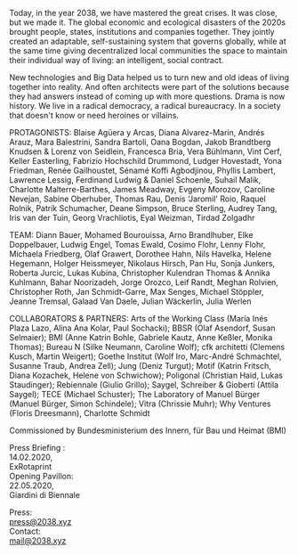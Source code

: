 <MainVideo vimeoId="370256053"/>

<p>
Today, in the year 2038, we have mastered the great crises. It was close, but we made it. The global economic and ecological disasters of the 2020s brought people, states, institutions and companies together. They jointly created an adaptable, self-sustaining system that governs globally, while at the same time giving decentralized local communities the space to maintain their individual way of living: an intelligent, social contract.
</p>

<p>
New technologies and Big Data helped us to turn new and old ideas of living together into reality. And often architects were part of the solutions because they had answers instead of coming up with more questions. Drama is now history. We live in a radical democracy, a radical bureaucracy. In a society that doesn't know or need heroines or villains.
</p>
<Spacer onlySmall />

<Countdown dateUTC="2020-05-23-23-00">
  <iCal />
  <Spacer onlySmall />
</Countdown>  
<Accordion head="WITH">
  <Document>
    <Spacer />
    <p>
      PROTAGONISTS: Blaise Agüera y Arcas, Diana Alvarez-Marin, Andrés Arauz, Mara Balestrini, Sandra Bartoli, Oana Bogdan, Jakob Brandtberg Knudsen & Lorenz von Seidlein, Francesca Bria, Vera Bühlmann, Vint Cerf, Keller Easterling, Fabrizio Hochschild Drummond, Ludger Hovestadt, Yona Friedman, Renée Gailhoustet, Sénamé Koffi Agbodjinou, Phyllis Lambert, Lawrence Lessig, Ferdinand Ludwig & Daniel Schoenle, Suhail Malik, Charlotte Malterre-Barthes, James Meadway, Evgeny Morozov, Caroline Nevejan, Sabine Oberhuber, Thomas Rau, Denis ‘Jaromil' Roio, Raquel Rolnik, Patrik Schumacher, Deane Simpson, Bruce Sterling, Audrey Tang, Iris van der Tuin, Georg Vrachliotis, Eyal Weizman, Tirdad Zolgadhr
    </p>
    <p>
      TEAM: Diann Bauer, Mohamed Bourouissa, Arno Brandlhuber, Elke Doppelbauer, Ludwig Engel, Tomas Ewald, Cosimo Flohr, Lenny Flohr, Michaela Friedberg, Olaf Grawert, Dorothee Hahn, Nils Havelka, Helene Hegemann, Holger Heissmeyer, Nikolaus Hirsch, Pan Hu, Sonja Junkers, Roberta Jurcic, Lukas Kubina, Christopher Kulendran Thomas & Annika Kuhlmann, Bahar Noorizadeh, Jorge Orozco, Leif Randt, Meghan Rolvien, Christopher Roth, Jan Schmidt-Garre, Max Senges, Michael Stöppler, Jeanne Tremsal, Galaad Van Daele, Julian Wäckerlin, Julia Werlen
    </p>
    <p>
      COLLABORATORS & PARTNERS: Arts of the Working Class (María Inés Plaza Lazo, Alina Ana Kolar, Paul Sochacki); BBSR (Olaf Asendorf, Susan Selmaier); BMI (Anne Katrin Bohle, Gabriele Kautz, Anne Keßler, Monika Thomas); Bureau N (Silke Neumann, Caroline Wolf); cfk architetti (Clemens Kusch, Martin Weigert); Goethe Institut (Wolf Iro, Marc-André Schmachtel, Susanne Traub, Andrea Zell); Jung (Deniz Turgut); Motif (Katrin Fritsch, Diana Kozachek, Helene von Schwichow); Poligonal (Christian Haid, Lukas Staudinger); Rebiennale (Giulio Grillo); Saygel, Schreiber & Gioberti (Attila Saygel); TECE (Michael Schuster); The Laboratory of Manuel Bürger (Manuel Bürger, Simon Schindele); Vitra (Chrissie Muhr); Why Ventures (Floris Dreesmann), Charlotte Schmidt
    </p>
    <p>
      Commissioned by Bundesministerium des Innern, für Bau und Heimat (BMI)
    </p>
    <Logos />
  </Document>
</Accordion>

<Spacer onlySmall />

Press Briefing : <br onlySmall />14.02.2020, <br onlySmall />ExRotaprint<br onlySmall />
Opening Pavillon: <br onlySmall />22.05.2020, <br onlySmall />Giardini&nbsp;di&nbsp;Biennale 

Press: <br onlySmall />press@2038.xyz<br onlySmall />
Contact: <br onlySmall />mail@2038.xyz  

<Spacer onlySmall />
<ImpLink text="IMP." />

<LargeSpacer />